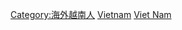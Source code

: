 [[Category:海外越南人|Category:海外越南人]]
[[Category:各族裔人物|Vietnam]]
[[Category:亞洲裔|Viet Nam]]

{{commonscat|People of Vietnamese descent}}
